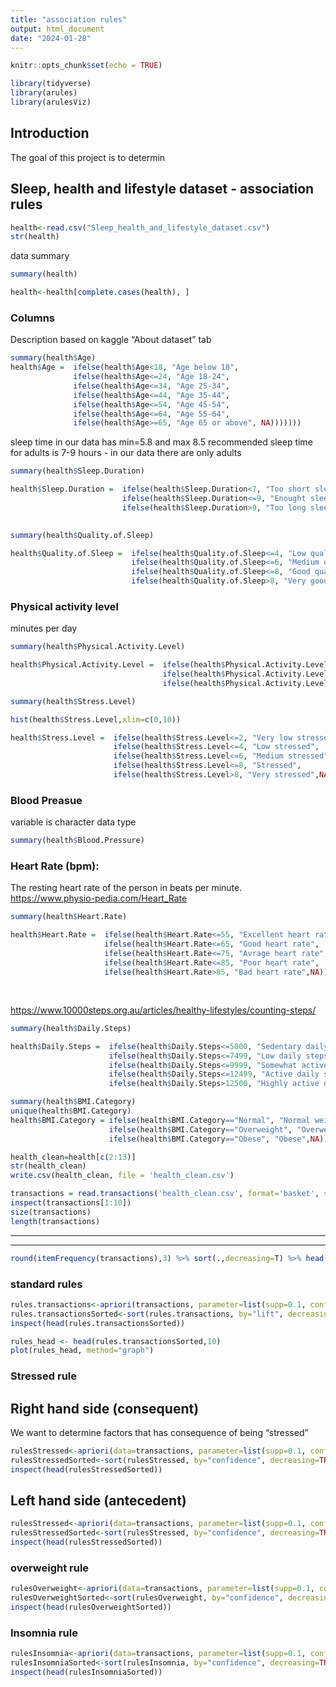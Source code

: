 ```yaml
---
title: "association rules"
output: html_document
date: "2024-01-28"
---
```


```r
knitr::opts_chunk$set(echo = TRUE)
```

```r
library(tidyverse)
library(arules)
library(arulesViz)
```

## Introduction

The goal of this project is to determin


## Sleep, health and lifestyle dataset - association rules

```r
health<-read.csv("Sleep_health_and_lifestyle_dataset.csv")
str(health)
```

data summary

```r

summary(health)
```

```r

health<-health[complete.cases(health), ]

```

### Columns

Description based on kaggle "About dataset" tab

```r

summary(health$Age)
health$Age =  ifelse(health$Age<18, "Age below 18", 
              ifelse(health$Age<=24, "Age 18-24",
              ifelse(health$Age<=34, "Age 25-34",
              ifelse(health$Age<=44, "Age 35-44",
              ifelse(health$Age<=54, "Age 45-54",
              ifelse(health$Age<=64, "Age 55-64",
              ifelse(health$Age>=65, "Age 65 or above", NA)))))))

```

sleep time in our data has min=5.8 and max 8.5 recommended sleep time for adults is 7-9 hours - in our data there are only adults

```r

summary(health$Sleep.Duration)

health$Sleep.Duration =  ifelse(health$Sleep.Duration<7, "Too short sleep", 
                         ifelse(health$Sleep.Duration<=9, "Enought sleep",
                         ifelse(health$Sleep.Duration>9, "Too long sleep"))) 
        
```

```r
summary(health$Quality.of.Sleep)

health$Quality.of.Sleep =  ifelse(health$Quality.of.Sleep<=4, "Low quality sleep", 
                           ifelse(health$Quality.of.Sleep<=6, "Medium quality sleep",
                           ifelse(health$Quality.of.Sleep<=8, "Good quality sleep",
                           ifelse(health$Quality.of.Sleep>8, "Very good quality sleep",NA))))
```

### Physical activity level

minutes per day

```r
summary(health$Physical.Activity.Level)

health$Physical.Activity.Level =  ifelse(health$Physical.Activity.Level<=30, "Under 30 min of physical activity a day", 
                                  ifelse(health$Physical.Activity.Level<=60, "30-60 min of physical activity a day",
                                  ifelse(health$Physical.Activity.Level>60, "Over 60 min of physical activity a day",NA)))

summary(health$Stress.Level)

hist(health$Stress.Level,xlim=c(0,10))

health$Stress.Level =  ifelse(health$Stress.Level<=2, "Very low stressed",
                       ifelse(health$Stress.Level<=4, "Low stressed", 
                       ifelse(health$Stress.Level<=6, "Medium stressed",
                       ifelse(health$Stress.Level<=8, "Stressed",
                       ifelse(health$Stress.Level>8, "Very stressed",NA)))))
```

### Blood Preasue

variable is character data type

```r
summary(health$Blood.Pressure)
```

### Heart Rate (bpm):

The resting heart rate of the person in beats per minute. <https://www.physio-pedia.com/Heart_Rate>

```r
summary(health$Heart.Rate)

health$Heart.Rate =  ifelse(health$Heart.Rate<=55, "Excellent heart rate", 
                     ifelse(health$Heart.Rate<=65, "Good heart rate",
                     ifelse(health$Heart.Rate<=75, "Avrage heart rate",
                     ifelse(health$Heart.Rate<=85, "Poor heart rate",       
                     ifelse(health$Heart.Rate>85, "Bad heart rate",NA)))))
                   
```

## 

<https://www.10000steps.org.au/articles/healthy-lifestyles/counting-steps/>

```r
summary(health$Daily.Steps)

health$Daily.Steps =  ifelse(health$Daily.Steps<=5000, "Sedentary daily steps", 
                      ifelse(health$Daily.Steps<=7499, "Low daily steps",
                      ifelse(health$Daily.Steps<=9999, "Somewhat active daily steps",
                      ifelse(health$Daily.Steps<=12499, "Active daily steps",       
                      ifelse(health$Daily.Steps>12500, "Highly active daily steps",NA)))))
```

```r
summary(health$BMI.Category)
unique(health$BMI.Category)
health$BMI.Category = ifelse(health$BMI.Category=="Normal", "Normal weight",
                      ifelse(health$BMI.Category=="Overweight", "Overweight",
                      ifelse(health$BMI.Category=="Obese", "Obese",NA)))
```

```r
health_clean=health[c(2:13)]
str(health_clean)
write.csv(health_clean, file = 'health_clean.csv')

```

```r
transactions = read.transactions('health_clean.csv', format='basket', sep=',', skip=0)
inspect(transactions[1:10])
size(transactions) 
length(transactions)
```

------------------------------------------------------------------------

------------------------------------------------------------------------

```r
round(itemFrequency(transactions),3) %>% sort(.,decreasing=T) %>% head(10)
```

### standard rules

```r

rules.transactions<-apriori(transactions, parameter=list(supp=0.1, conf=0.5))
rules.transactionsSorted<-sort(rules.transactions, by="lift", decreasing=TRUE)
inspect(head(rules.transactionsSorted))

rules_head <- head(rules.transactionsSorted,10)
plot(rules_head, method="graph")
```
### Stressed rule

## Right hand side (consequent)

We want to determine factors that has consequence of being "stressed"
```r
rulesStressed<-apriori(data=transactions, parameter=list(supp=0.1, conf=0.1), appearance=list(default="lhs", rhs="Stressed"), control=list(verbose=F)) 
rulesStressedSorted<-sort(rulesStressed, by="confidence", decreasing=TRUE)
inspect(head(rulesStressedSorted))
```

## Left hand side (antecedent)
```r
rulesStressed<-apriori(data=transactions, parameter=list(supp=0.1, conf=0.1), appearance=list(default="rhs", lhs="Stressed"), control=list(verbose=F)) 
rulesStressedSorted<-sort(rulesStressed, by="confidence", decreasing=TRUE)
inspect(head(rulesStressedSorted))
```

### overweight rule
```r
rulesOverweight<-apriori(data=transactions, parameter=list(supp=0.1, conf=0.1), appearance=list(default="lhs", rhs="Overweight"), control=list(verbose=F)) 
rulesOverweightSorted<-sort(rulesOverweight, by="confidence", decreasing=TRUE)
inspect(head(rulesOverweightSorted))
```
### Insomnia rule
```r
rulesInsomnia<-apriori(data=transactions, parameter=list(supp=0.1, conf=0.1), appearance=list(default="lhs", rhs="Insomnia"), control=list(verbose=F)) 
rulesInsomniaSorted<-sort(rulesInsomnia, by="confidence", decreasing=TRUE)
inspect(head(rulesInsomniaSorted))
```
